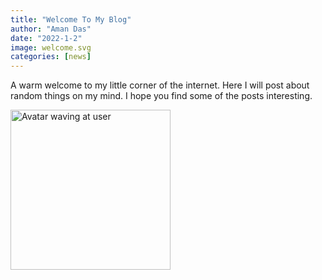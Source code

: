 ```yaml
---
title: "Welcome To My Blog"
author: "Aman Das"
date: "2022-1-2"
image: welcome.svg
categories: [news]
---
```


A warm welcome to my little corner of the internet. Here I will post about random things on my mind. I hope you find some of the posts interesting.

<img src="welcome.svg" alt="Avatar waving at user" width="256"/>